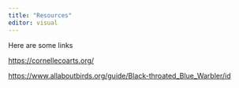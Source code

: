 ```yaml
---
title: "Resources"
editor: visual
---
```


Here are some links

<https://cornellecoarts.org/>

<https://www.allaboutbirds.org/guide/Black-throated_Blue_Warbler/id>

